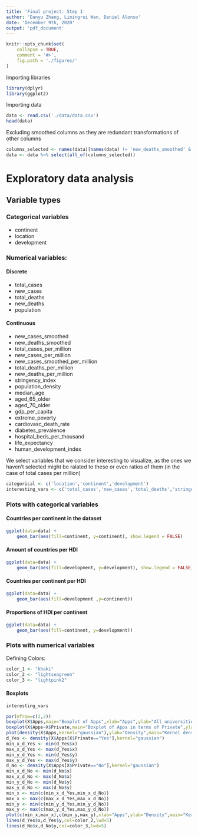 ```yaml
---
title: 'Final project: Step 1'
author: 'Danyu Zhang, Limingrui Wan, Daniel Alonso'
date: 'December 9th, 2020'
output: 'pdf_document'
---
```


```r
knitr::opts_chunk$set(
    collapse = TRUE,
    comment = '#>',
    fig.path = './figures/'
)
```

Importing libraries

```r
library(dplyr)
library(ggplot2)
```

Importing data

```r
data <- read.csv('./data/data.csv')
head(data)
```

Excluding smoothed columns as they are redundant transformations of other columns

```r
columns_selected <- names(data)[names(data) != 'new_deaths_smoothed' & names(data) != 'new_cases_smoothed' & names(data) != 'new_cases_smoothed_per_million' & names(data) != 'X']
data <- data %>% select(all_of(columns_selected))
```

# Exploratory data analysis

## Variable types

### Categorical variables

- continent
- location
- development

### Numerical variables:

#### Discrete

- total_cases
- new_cases
- total_deaths
- new_deaths
- population

#### Continuous

- new_cases_smoothed
- new_deaths_smoothed
- total_cases_per_million
- new_cases_per_million
- new_cases_smoothed_per_million
- total_deaths_per_million
- new_deaths_per_million 
- stringency_index
- population_density
- median_age
- aged_65_older
- aged_70_older
- gdp_per_capita
- extreme_poverty
- cardiovasc_death_rate
- diabetes_prevalence
- hospital_beds_per_thousand
- life_expectancy
- human_development_index

We select variables that we consider interesting to visualize, as the ones we haven't selected might be ralated to these or even ratios of them (in the case of total cases per million)

```r
categorical <- c('location','continent','development')
interesting_vars <- c('total_cases','new_cases','total_deaths','stringency_index','population','population_density','median_age','aged_65_older','gdp_per_capita','extreme_poverty','cardiovasc_death_rate','diabetes_prevalence','hospital_beds_per_thousand','life_expectancy','human_development_index')
```

### Plots with categorical variables

#### Countries per continent in the dataset

```r
ggplot(data=data) +
    geom_bar(aes(fill=continent, y=continent), show.legend = FALSE)
```

#### Amount of countries per HDI 

```r
ggplot(data=data) +
    geom_bar(aes(fill=development, y=development), show.legend = FALSE)
```

\newpage

#### Countries per continent per HDI

```r
ggplot(data=data) +
    geom_bar(aes(fill=development ,y=continent))
```

\newpage

#### Proportions of HDI per continent

```r
ggplot(data=data) +
    geom_bar(aes(fill=continent, y=development))
```

### Plots with numerical variables

Defining Colors:
```r
color_1 <- "khaki"
color_2 <- "lightseagreen"
color_3 <- "lightpink2"
```

#### Boxplots

```r
interesting_vars
```

```r
par(mfrow=c(2,2))
boxplot(X$Apps,main="Boxplot of Apps",xlab="Apps",ylab="All universities",col=color_1,horizontal=TRUE)
boxplot(X$Apps~X$Private,main="Boxplot of Apps in terms of Private",ylab="Private",xlab="Apps",col=c(color_3,color_2),horizontal=TRUE)
plot(density(X$Apps,kernel="gaussian"),ylab="Density",main="Kernel density of Apps",xlab="Apps",col=color_1,lwd=5)
d_Yes <- density(X$Apps[X$Private=="Yes"],kernel="gaussian")
min_x_d_Yes <- min(d_Yes$x)
max_x_d_Yes <- max(d_Yes$x)
min_y_d_Yes <- min(d_Yes$y)
max_y_d_Yes <- max(d_Yes$y)
d_No <- density(X$Apps[X$Private=="No"],kernel="gaussian")
min_x_d_No <- min(d_No$x)
max_x_d_No <- max(d_No$x)
min_y_d_No <- min(d_No$y)
max_y_d_No <- max(d_No$y)
min_x <- min(c(min_x_d_Yes,min_x_d_No))
max_x <- max(c(max_x_d_Yes,max_x_d_No))
min_y <- min(c(min_y_d_Yes,min_y_d_No))
max_y <- max(c(max_y_d_Yes,max_y_d_No))
plot(c(min_x,max_x),c(min_y,max_y),xlab="Apps",ylab="Density",main="Kernel density of Apps in terms of Private",type="n")
lines(d_Yes$x,d_Yes$y,col=color_2,lwd=5)
lines(d_No$x,d_No$y,col=color_3,lwd=5)
```